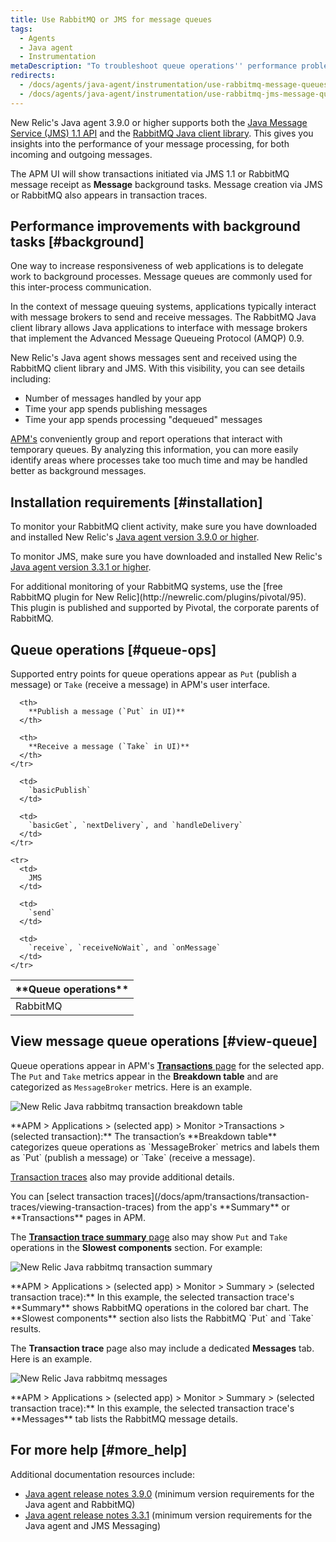 ```yaml
---
title: Use RabbitMQ or JMS for message queues
tags:
  - Agents
  - Java agent
  - Instrumentation
metaDescription: "To troubleshoot queue operations'' performance problems, use RabbitMQ with New Relic''s Java agent 3.9.0 or higher or JMS with Java agent 3.1.1 or higher."
redirects:
  - /docs/agents/java-agent/instrumentation/use-rabbitmq-message-queues
  - /docs/agents/java-agent/instrumentation/use-rabbitmq-jms-message-queues
---
```


New Relic's Java agent 3.9.0 or higher supports both the [Java Message Service (JMS) 1.1 API](https://docs.oracle.com/javaee/7/api/javax/jms/package-summary.html#package.description) and the [RabbitMQ Java client library](https://www.rabbitmq.com/java-client.html). This gives you insights into the performance of your message processing, for both incoming and outgoing messages.

The APM UI will show transactions initiated via JMS 1.1 or RabbitMQ message receipt as **Message** background tasks. Message creation via JMS or RabbitMQ also appears in transaction traces.

## Performance improvements with background tasks [#background]

One way to increase responsiveness of web applications is to delegate work to background processes. Message queues are commonly used for this inter-process communication.

In the context of message queuing systems, applications typically interact with message brokers to send and receive messages. The RabbitMQ Java client library allows Java applications to interface with message brokers that implement the Advanced Message Queueing Protocol (AMQP) 0.9.

New Relic's Java agent shows messages sent and received using the RabbitMQ client library and JMS. With this visibility, you can see details including:

* Number of messages handled by your app
* Time your app spends publishing messages
* Time your app spends processing "dequeued" messages

[APM's](#view-queue) conveniently group and report operations that interact with temporary queues. By analyzing this information, you can more easily identify areas where processes take too much time and may be handled better as background messages.

## Installation requirements [#installation]

To monitor your RabbitMQ client activity, make sure you have downloaded and installed New Relic's [Java agent version 3.9.0 or higher](/docs/release-notes/agent-release-notes/java-release-notes).

To monitor JMS, make sure you have downloaded and installed New Relic's [Java agent version 3.3.1 or higher](/docs/release-notes/agent-release-notes/java-release-notes/java-agent-331).

<Callout variant="tip">
  For additional monitoring of your RabbitMQ systems, use the [free RabbitMQ plugin for New Relic](http://newrelic.com/plugins/pivotal/95). This plugin is published and supported by Pivotal, the corporate parents of RabbitMQ.
</Callout>

## Queue operations [#queue-ops]

Supported entry points for queue operations appear as `Put` (publish a message) or `Take` (receive a message) in APM's user interface.

<table>
  <thead>
    <tr>
      <th width={150}>
        **Queue operations**
      </th>

      <th>
        **Publish a message (`Put` in UI)**
      </th>

      <th>
        **Receive a message (`Take` in UI)**
      </th>
    </tr>
  </thead>

  <tbody>
    <tr>
      <td>
        RabbitMQ
      </td>

      <td>
        `basicPublish`
      </td>

      <td>
        `basicGet`, `nextDelivery`, and `handleDelivery`
      </td>
    </tr>

    <tr>
      <td>
        JMS
      </td>

      <td>
        `send`
      </td>

      <td>
        `receive`, `receiveNoWait`, and `onMessage`
      </td>
    </tr>
  </tbody>
</table>

## View message queue operations [#view-queue]

Queue operations appear in APM's [**Transactions** page](/docs/apm/applications-menu/monitoring/transactions-dashboard) for the selected app. The `Put` and `Take` metrics appear in the **Breakdown table** and are categorized as `MessageBroker` metrics. Here is an example.

![New Relic Java rabbitmq transaction breakdown table](./images/screen-rabbitmq-transaction.png "screen-rabbitmq-transaction.png")

<figcaption>
  **APM > Applications > (selected app) > Monitor >Transactions > (selected transaction):** The transaction’s **Breakdown table** categorizes queue operations as `MessageBroker` metrics and labels them as `Put` (publish a message) or `Take` (receive a message).
</figcaption>

[Transaction traces](/docs/apm/transactions/transaction-traces/transaction-traces) also may provide additional details.

<Callout variant="tip">
  You can [select transaction traces](/docs/apm/transactions/transaction-traces/viewing-transaction-traces) from the app's **Summary** or **Transactions** pages in APM.
</Callout>

The [**Transaction trace summary** page](/docs/apm/transactions/transaction-traces/transaction-trace-summary) also may show `Put` and `Take` operations in the **Slowest components** section. For example:

![New Relic Java rabbitmq transaction summary](./images/screen-rabbitmq-trace-slowest.png "screen-rabbitmq-trace-slowest.png")

<figcaption>
  **APM > Applications > (selected app) > Monitor > Summary > (selected transaction trace):** In this example, the selected transaction trace's **Summary** shows RabbitMQ operations in the colored bar chart. The **Slowest components** section also lists the RabbitMQ `Put` and `Take` results.
</figcaption>

The **Transaction trace** page also may include a dedicated **Messages** tab. Here is an example.

![New Relic Java rabbitmq messages](./images/screen-rabbitmq-messages.png "screen-rabbitmq-messages.png")

<figcaption>
  **APM > Applications > (selected app) > Monitor > Summary > (selected transaction trace):** In this example, the selected transaction trace's **Messages** tab lists the RabbitMQ message details.
</figcaption>

## For more help [#more_help]

Additional documentation resources include:

* [Java agent release notes 3.9.0](/docs/release-notes/agent-release-notes/java-release-notes/java-agent-390) (minimum version requirements for the Java agent and RabbitMQ)
* [Java agent release notes 3.3.1](/docs/release-notes/agent-release-notes/java-release-notes/java-agent-331) (minimum version requirements for the Java agent and JMS Messaging)

